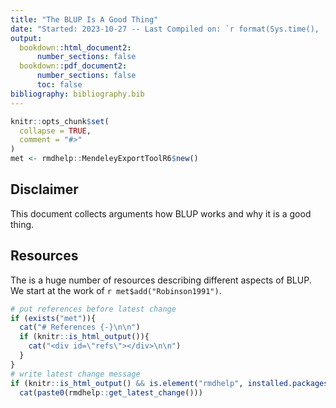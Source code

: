 ```yaml
---
title: "The BLUP Is A Good Thing"
date: "Started: 2023-10-27 -- Last Compiled on: `r format(Sys.time(), '%Y-%m-%d')`"
output: 
  bookdown::html_document2: 
      number_sections: false
  bookdown::pdf_document2: 
      number_sections: false
      toc: false
bibliography: bibliography.bib 
---
```


```r
knitr::opts_chunk$set(
  collapse = TRUE,
  comment = "#>"
)
met <- rmdhelp::MendeleyExportToolR6$new()
```


## Disclaimer
This document collects arguments how BLUP works and why it is a good thing.


## Resources
The is a huge number of resources describing different aspects of BLUP. We start at the work of `r met$add("Robinson1991")`. 



```r
# put references before latest change
if (exists("met")){
  cat("# References {-}\n\n")
  if (knitr::is_html_output()){
    cat("<div id=\"refs\"></div>\n\n")
  }
}
# write latest change message
if (knitr::is_html_output() && is.element("rmdhelp", installed.packages()))
  cat(paste0(rmdhelp::get_latest_change()))
```
